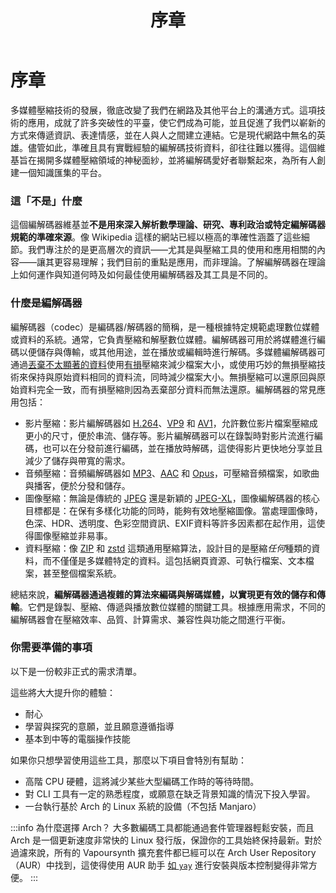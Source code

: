 ﻿---
title: 序章
sidebar_position: 1
---
# 序章

多媒體壓縮技術的發展，徹底改變了我們在網路及其他平台上的溝通方式。這項技術的應用，成就了許多突破性的平臺，使它們成為可能，並且促進了我們以嶄新的方式來傳遞資訊、表達情感，並在人與人之間建立連結。它是現代網路中無名的英雄。儘管如此，準確且具有實戰經驗的編解碼技術資料，卻往往難以獲得。這個維基旨在揭開多媒體壓縮領域的神秘面紗，並將編解碼愛好者聯繫起來，為所有人創建一個知識匯集的平台。

### 這「不是」什麼

這個編解碼器維基並**不是用來深入解析數學理論、研究、專利政治或特定編解碼器規範的準確來源**。像 Wikipedia 這樣的網站已經以極高的準確性涵蓋了這些細節。我們專注於的是更高層次的資訊——尤其是與壓縮工具的使用和應用相關的內容——讓其更容易理解；我們目前的重點是應用，而非理論。了解編解碼器在理論上如何運作與知道何時及如何最佳使用編解碼器及其工具是不同的。

### 什麼是編解碼器

編解碼器（codec）是編碼器/解碼器的簡稱，是一種根據特定規範處理數位媒體或資料的系統。通常，它負責壓縮和解壓數位媒體。編解碼器可用於將媒體進行編碼以便儲存與傳輸，或其他用途，並在播放或編輯時進行解碼。多媒體編解碼器可通過[丟棄不太顯著的資料](../introduction/psychovisual.mdx)使用[有損](../introduction/video-artifacts.mdx)壓縮來減少檔案大小，或使用巧妙的無損壓縮技術來保持與原始資料相同的資料流，同時減少檔案大小。無損壓縮可以還原回與原始資料完全一致，而有損壓縮則因為丟棄部分資料而無法還原。編解碼器的常見應用包括：

- 影片壓縮：影片編解碼器如 [H.264](../video/AVC.mdx)、[VP9](../video/VP9.mdx) 和 [AV1](../video/AV1.mdx)，允許數位影片檔案壓縮成更小的尺寸，便於串流、儲存等。影片編解碼器可以在錄製時對影片流進行編碼，也可以在分發前進行編碼，並在播放時解碼，這使得影片更快地分享並且減少了儲存與帶寬的需求。
- 音頻壓縮：音頻編解碼器如 [MP3](../audio/MP3.mdx)、[AAC](../audio/AAC.mdx) 和 [Opus](../audio/Opus.mdx)，可壓縮音頻檔案，如歌曲與播客，便於分發和儲存。
- 圖像壓縮：無論是傳統的 [JPEG](../images/JPEG.mdx) 還是新穎的 [JPEG-XL](../images/JXL.mdx)，圖像編解碼器的核心目標都是：在保有多樣化功能的同時，能夠有效地壓縮圖像。當處理圖像時，色深、HDR、透明度、色彩空間資訊、EXIF資料等許多因素都在起作用，這使得圖像壓縮並非易事。
- 資料壓縮：像 [ZIP](../data/zip.mdx) 和 [zstd](../data/zstd.mdx) 這類通用壓縮算法，設計目的是壓縮*任何*種類的資料，而不僅僅是多媒體特定的資料。這包括網頁資源、可執行檔案、文本檔案，甚至整個檔案系統。


總結來說，**編解碼器通過複雜的算法來編碼與解碼媒體，以實現更有效的儲存和傳輸**。它們是錄製、壓縮、傳遞與播放數位媒體的關鍵工具。根據應用需求，不同的編解碼器會在壓縮效率、品質、計算需求、兼容性與功能之間進行平衡。

### 你需要準備的事項

以下是一份較非正式的需求清單。

這些將大大提升你的體驗：
- 耐心
- 學習與探究的意願，並且願意遵循指導
- 基本到中等的電腦操作技能

如果你只想學習使用這些工具，那麼以下項目會特別有幫助：
- 高階 CPU 硬體，這將減少某些大型編碼工作時的等待時間。
- 對 CLI 工具有一定的熟悉程度，或願意在缺乏背景知識的情況下投入學習。
- 一台執行基於 Arch 的 Linux 系統的設備（不包括 Manjaro）

:::info 為什麼選擇 Arch？
大多數編碼工具都能通過套件管理器輕鬆安裝，而且 Arch 是一個更新速度非常快的 Linux 發行版，保證你的工具始終保持最新。對於過濾來說，所有的 Vapoursynth 擴充套件都已經可以在 Arch User Repository（AUR）中找到，這使得使用 AUR 助手 [如 `yay`](https://github.com/Jguer/yay) 進行安裝與版本控制變得非常方便。
:::
